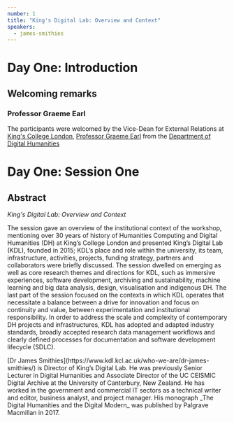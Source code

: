 ```yaml
---
number: 1
title: "King's Digital Lab: Overview and Context"
speakers:
  - james-smithies
---
```


# Day One: Introduction

## Welcoming remarks

### Professor Graeme Earl

The participants were welcomed by the Vice-Dean for External Relations at
[King's College London](https://www.kcl.ac.uk/),
[Professor Graeme Earl](https://www.kcl.ac.uk/people/professor-graeme-earl) from
the [Department of Digital Humanities](https://www.kcl.ac.uk/ddh)

# Day One: Session One

## Abstract

_King's Digital Lab: Overview and Context_

The session gave an overview of the institutional context of the workshop,
mentioning over 30 years of history of Humanities Computing and Digital
Humanities (DH) at King’s College London and presented King’s Digital Lab (KDL),
founded in 2015; KDL’s place and role within the university, its team,
infrastructure, activities, projects, funding strategy, partners and
collaborators were briefly discussed. The session dwelled on emerging as well as
core research themes and directions for KDL, such as immersive experiences,
software development, archiving and sustainability, machine learning and big
data analysis, design, visualisation and indigenous DH. The last part of the
session focused on the contexts in which KDL operates that necessitate a balance
between a drive for innovation and focus on continuity and value, between
experimentation and institutional responsibility. In order to address the scale
and complexity of contemporary DH projects and infrastructures, KDL has adopted
and adapted industry standards, broadly accepted research data management
workflows and clearly defined processes for documentation and software
development lifecycle (SDLC).

<Download download="docs/1.1-Intro_KDL.pdf" />
<Speakers>

<Speaker>
  [Dr James Smithies](https://www.kdl.kcl.ac.uk/who-we-are/dr-james-smithies/)
  is Director of King’s Digital Lab. He was previously Senior Lecturer in
  Digital Humanities and Associate Director of the UC CEISMIC Digital Archive at
  the University of Canterbury, New Zealand. He has worked in the government and
  commercial IT sectors as a technical writer and editor, business analyst, and
  project manager. His monograph _The Digital Humanities and the Digital Modern_
  was published by Palgrave Macmillan in 2017.
</Speaker>

</Speakers>
